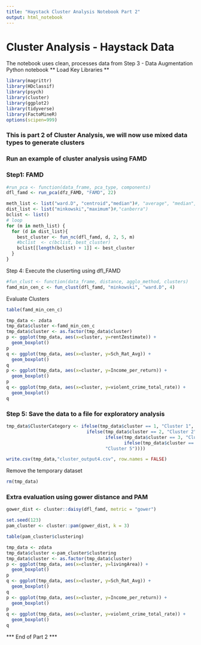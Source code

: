 ```yaml
---
title: "Haystack Cluster Analysis Notebook Part 2"
output: html_notebook
---
```

# Cluster Analysis - Haystack Data
The notebook uses clean, processes data from Step 3 - Data Augmentation Python
notebook
** Load Key Libraries **

```r
library(magrittr)
library(HDclassif)
library(psych)
library(cluster)
library(ggplot2)
library(tidyverse)
library(FactoMineR)
options(scipen=999)
```

### This is part 2 of Cluster Analysis, we will now use mixed data types to generate clusters


### Run an example of cluster analysis using FAMD
### Step1: FAMD
```r
#run_pca <- function(data_frame, pca_type, components)
dfl_famd <- run_pca(dfz_FAMD, "FAMD", 22)
```


```r
meth_list <- list("ward.D", "centroid","median")#, "average", "median", "centroid")
dist_list <- list("minkowski","maximum")#,"canberra")
bclist <- list()
# loop 
for (m in meth_list) {
  for (d in dist_list){
    best_cluster <- fun_nc(dfl_famd, d, 2, 5, m)
    #bclist  <- c(bclist, best_cluster)
    bclist[[length(bclist) + 1]] <- best_cluster
  }
}
```

Step 4: Execute the cluserting using dfl_FAMD
```r
#fun_clust <- function(data_frame, distance, agglo_method, clusters)
famd_min_cen_c <- fun_clust(dfl_famd, "minkowski", "ward.D", 4)
```

Evaluate Clusters
```r
table(famd_min_cen_c)
```

```r
tmp_data <- zdata
tmp_data$cluster <-famd_min_cen_c
tmp_data$cluster <- as.factor(tmp_data$cluster)
p <- ggplot(tmp_data, aes(x=cluster, y=rentZestimate)) + 
  geom_boxplot()
p
q <- ggplot(tmp_data, aes(x=cluster, y=Sch_Rat_Avg)) + 
  geom_boxplot()
q
p <- ggplot(tmp_data, aes(x=cluster, y=Income_per_return)) + 
  geom_boxplot()
p
q <- ggplot(tmp_data, aes(x=cluster, y=violent_crime_total_rate)) + 
  geom_boxplot()
q

```

### Step 5: Save the data to a file for exploratory analysis
```r
tmp_data$ClusterCategory <- ifelse(tmp_data$cluster == 1, "Cluster 1",
                              ifelse(tmp_data$cluster == 2, "Cluster 2",
                                     ifelse(tmp_data$cluster == 3, "Cluster 3",
                                            ifelse(tmp_data$cluster == 4, "Cluster 4",
                                     "Cluster 5"))))

write.csv(tmp_data,"cluster_output4.csv", row.names = FALSE)
```

Remove the temporary dataset
```r
rm(tmp_data)
```

### Extra evaluation using gower distance and PAM 

```r

gower_dist <- cluster::daisy(dfl_famd, metric = "gower")
```

```r
set.seed(123)
pam_cluster <- cluster::pam(gower_dist, k = 3)

table(pam_cluster$clustering)
```


```r
tmp_data <- zdata
tmp_data$cluster <-pam_cluster$clustering
tmp_data$cluster <- as.factor(tmp_data$cluster)
p <- ggplot(tmp_data, aes(x=cluster, y=livingArea)) + 
  geom_boxplot()
p
q <- ggplot(tmp_data, aes(x=cluster, y=Sch_Rat_Avg)) + 
  geom_boxplot()
q
p <- ggplot(tmp_data, aes(x=cluster, y=Income_per_return)) + 
  geom_boxplot()
p
q <- ggplot(tmp_data, aes(x=cluster, y=violent_crime_total_rate)) + 
  geom_boxplot()
q

```

*** End of Part 2 ***